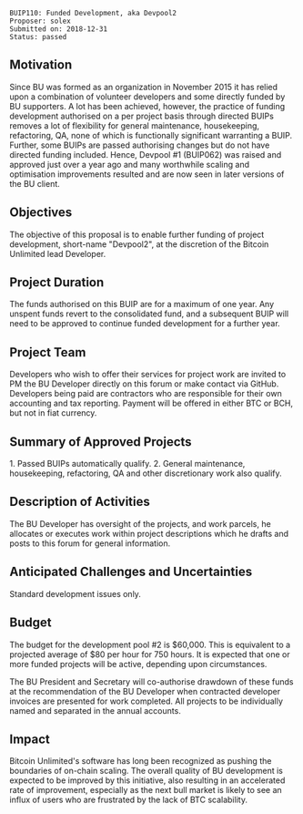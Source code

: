 <pre>
BUIP110: Funded Development, aka Devpool2
Proposer: solex 
Submitted on: 2018-12-31
Status: passed
</pre>

==Motivation==

Since BU was formed as an organization in November 2015 it has relied upon a combination of volunteer developers and some directly funded by BU supporters. A lot has been achieved, however, the practice of funding development authorised on a per project basis through directed BUIPs removes a lot of flexibility for general maintenance, housekeeping, refactoring, QA, none of which is functionally significant warranting a BUIP. Further, some BUIPs are passed authorising changes but do not have directed funding included. Hence, Devpool #1 (BUIP062) was raised and approved just over a year ago and many worthwhile scaling and optimisation improvements resulted and are now seen in later versions of the BU client.

==Objectives==

The objective of this proposal is to enable further funding of project development, short-name "Devpool2", at the discretion of the Bitcoin Unlimited lead Developer.

==Project Duration==

The funds authorised on this BUIP are for a maximum of one year. Any unspent funds revert to the consolidated fund, and a subsequent BUIP will need to be approved to continue funded development for a further year.

==Project Team==

Developers who wish to offer their services for project work are invited to PM the BU Developer directly on this forum or make contact via GitHub. Developers being paid are contractors who are responsible for their own accounting and tax reporting. Payment will be offered in either BTC or BCH, but not in fiat currency.

==Summary of Approved Projects==

1. Passed BUIPs automatically qualify.
2. General maintenance, housekeeping, refactoring, QA and other discretionary work also qualify.

==Description of Activities==

The BU Developer has oversight of the projects, and work parcels, he allocates or executes work within project descriptions which he drafts and posts to this forum for general information.

==Anticipated Challenges and Uncertainties==

Standard development issues only.

==Budget==

The budget for the development pool #2 is $60,000.
This is equivalent to a projected average of $80 per hour for 750 hours. It is expected that one or more funded projects will be active, depending upon circumstances.

The BU President and Secretary will co-authorise drawdown of these funds at the recommendation of the BU Developer when contracted developer invoices are presented for work completed.
All projects to be individually named and separated in the annual accounts.

==Impact==

Bitcoin Unlimited's software has long been recognized as pushing the boundaries of on-chain scaling. The overall quality of BU development is expected to be improved by this initiative, also resulting in an accelerated rate of improvement, especially as the next bull market is likely to see an influx of users who are frustrated by the lack of BTC scalability.
